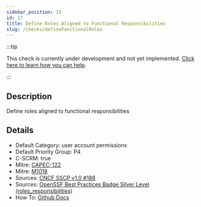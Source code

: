 ```yaml
---
sidebar_position: 15
id: 17
title: Define Roles Aligned to Functional Responsibilities
slug: /checks/defineFunctionalRoles
---
```


<!-- BANNER:START -->
:::tip

This check is currently under development and not yet implemented. [Click here to learn how you can help](/contribute).

:::
<!-- BANNER:END -->

<!-- DESCRIPTION:START -->
## Description
Define roles aligned to functional responsibilities
<!-- DESCRIPTION:END -->

<!-- DETAILS:START -->
## Details
- Default Category: user account permissions
- Default Priority Group: P4
- C-SCRM: true
- Mitre: [CAPEC-122](https://capec.mitre.org/data/definitions/122.html)
- Mitre: [M1018](https://attack.mitre.org/mitigations/M1018/)
- Sources: [CNCF SSCP v1.0 #188](https://github.com/cncf/tag-security/blob/main/supply-chain-security/supply-chain-security-paper/sscsp.md#define-roles-aligned-to-functional-responsibilities)
- Sources: [OpenSSF Best Practices Badge Silver Level (roles_responsibilities)](https://www.bestpractices.dev/en/criteria?details=true&rationale=true#1.roles_responsibilities)
- How To: [Github Docs](https://docs.github.com/en/organizations/managing-user-access-to-your-organizations-repositories/managing-repository-roles/repository-roles-for-an-organization)

<!-- DETAILS:END -->
